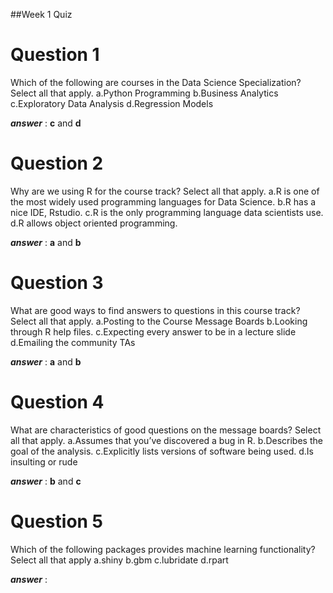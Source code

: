 ##Week 1 Quiz

**Question 1**
============
Which of the following are courses in the Data Science Specialization? Select all that apply.
a.Python Programming
b.Business Analytics
c.Exploratory Data Analysis
d.Regression Models

***answer*** :  **c** and **d**

**Question 2**
============
Why are we using R for the course track? Select all that apply.
a.R is one of the most widely used programming languages for Data Science.
b.R has a nice IDE, Rstudio.
c.R is the only programming language data scientists use.
d.R allows object oriented programming.


***answer*** :  **a** and **b**

**Question 3**
============
What are good ways to find answers to questions in this course track? Select all that apply.
a.Posting to the Course Message Boards
b.Looking through R help files.
c.Expecting every answer to be in a lecture slide
d.Emailing the community TAs

***answer*** : **a** and **b**

**Question 4**
============
What are characteristics of good questions on the message boards? Select all that apply.
a.Assumes that you've discovered a bug in R.
b.Describes the goal of the analysis.
c.Explicitly lists versions of software being used.
d.Is insulting or rude

***answer*** :  **b** and **c**

**Question 5**
============
Which of the following packages provides machine learning functionality? Select all that apply
a.shiny
b.gbm
c.lubridate
d.rpart

***answer*** : 